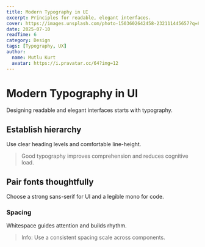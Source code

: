 ```yaml
---
title: Modern Typography in UI
excerpt: Principles for readable, elegant interfaces.
cover: https://images.unsplash.com/photo-1503602642458-232111445657?q=80&w=1200&auto=format&fit=crop
date: 2025-07-10
readTime: 6
category: Design
tags: [Typography, UX]
author:
  name: Mutlu Kurt
  avatar: https://i.pravatar.cc/64?img=12
---
```


# Modern Typography in UI

Designing readable and elegant interfaces starts with typography.

## Establish hierarchy

Use clear heading levels and comfortable line-height.

> Good typography improves comprehension and reduces cognitive load.

## Pair fonts thoughtfully

Choose a strong sans-serif for UI and a legible mono for code.

### Spacing

Whitespace guides attention and builds rhythm.

> Info: Use a consistent spacing scale across components.


